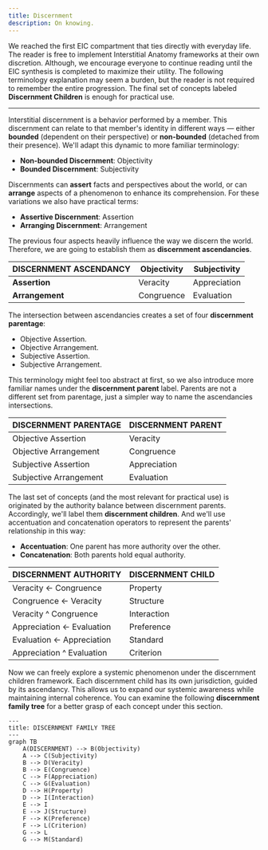 ```yaml
---
title: Discernment
description: On knowing.
---
```


We reached the first EIC compartment that ties directly with everyday life. The reader is free to implement Interstitial Anatomy frameworks at their own discretion. Although, we encourage everyone to continue reading until the EIC synthesis is completed to maximize their utility. The following terminology explanation may seem a burden, but the reader is not required to remember the entire progression. The final set of concepts labeled **Discernment Children** is enough for practical use.

---

Interstitial discernment is a behavior performed by a member. This discernment can relate to that member's identity in different ways — either **bounded** (dependent on their perspective) or **non-bounded** (detached from their presence). We'll adapt this dynamic to more familiar terminology:

- **Non-bounded Discernment**: Objectivity
- **Bounded Discernment**: Subjectivity

Discernments can **assert** facts and perspectives about the world, or can **arrange** aspects of a phenomenon to enhance its comprehension. For these variations we also have practical terms:

- **Assertive Discernment**: Assertion
- **Arranging Discernment**: Arrangement

The previous four aspects heavily influence the way we discern the world. Therefore, we are going to establish them as **discernment ascendancies**. 

| **DISCERNMENT ASCENDANCY** | **Objectivity** | **Subjectivity** |
|---|---|---|
| **Assertion** | Veracity | Appreciation | 
| **Arrangement** | Congruence | Evaluation |

The intersection between ascendancies creates a set of four **discernment parentage**:
- Objective Assertion. 
- Objective Arrangement.
- Subjective Assertion.
- Subjective Arrangement.

This terminology might feel too abstract at first, so we also introduce more familiar names under the **discernment parent** label. Parents are not a different set from parentage, just a simpler way to name the ascendancies intersections.

| **DISCERNMENT PARENTAGE** | **DISCERNMENT PARENT** |
|---|---|
| Objective Assertion | Veracity |
| Objective Arrangement | Congruence |
| Subjective Assertion | Appreciation |
| Subjective Arrangement | Evaluation |

The last set of concepts (and the most relevant for practical use) is originated by the authority balance between discernment parents. Accordingly, we'll label them **discernment children**. And we'll use accentuation and concatenation operators to represent the parents' relationship in this way:
- **Accentuation**: One parent has more authority over the other.
- **Concatenation**: Both parents hold equal authority.

| **DISCERNMENT AUTHORITY** | **DISCERNMENT CHILD** |
|---|---|
| Veracity ← Congruence | Property |
| Congruence ← Veracity | Structure |
| Veracity ^ Congruence | Interaction |
| Appreciation ← Evaluation | Preference |
| Evaluation ← Appreciation | Standard |
| Appreciation ^ Evaluation | Criterion |

Now we can freely explore a systemic phenomenon under the discernment children framework. Each discernment child has its own jurisdiction, guided by its ascendancy. This allows us to expand our systemic awareness while maintaining internal coherence. You can examine the following **discernment family tree** for a better grasp of each concept under this section.

```mermaid
---
title: DISCERNMENT FAMILY TREE
---
graph TB
    A(DISCERNMENT) --> B(Objectivity)
    A --> C(Subjectivity)
    B --> D(Veracity)
    B --> E(Congruence)
    C --> F(Appreciation)
    C --> G(Evaluation)
    D --> H(Property)
    D --> I(Interaction)
    E --> I
    E --> J(Structure)
    F --> K(Preference)
    F --> L(Criterion)
    G --> L
    G --> M(Standard)
```

